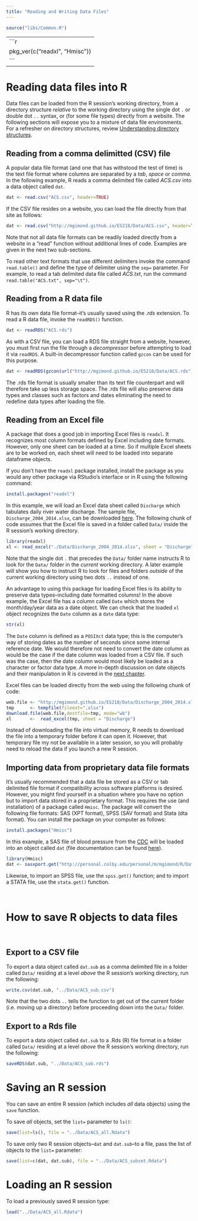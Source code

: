```yaml
---
title: "Reading and Writing Data Files"
---
```


```r
source("libs/Common.R")
```

-----
```r
pkg_ver(c("readxl", "Hmisc"))
```
-----

# Reading data files into R

Data files can be loaded from the R session's working directory, from a directory structure *relative* to the working directory using the single dot `.` or double dot `..` syntax, or (for some file types) directly from a website. The following sections will expose you to a mixture of data file environments. For a refresher on directory structures, review [Understanding directory structures](The_R_environment.html#understanding-directory-structures).

## Reading from a comma delimitted (CSV) file
A popular data file format (and one that has withstood the test of time) is the text file format where columns are separated by a *tab*, *space* or *comma*. In the following example, R reads a comma delimited file called *ACS.csv* into a data object called `dat`. 

```r
dat <- read.csv("ACS.csv", header=TRUE)
```

If the CSV file resides on a website, you can load the file directly from that site as follows:

```r
dat <- read.csv("http://mgimond.github.io/ES218/Data/ACS.csv", header=TRUE)
```

Note that not all data file formats can be readily loaded directly from a website in a "read" function without additional lines of code. Examples are given in the next two sub-sections.

To read other text formats that use different delimiters invoke the command `read.table()` and define the type of delimiter using the `sep=` parameter. For example, to read a tab delimited data file called *ACS.txt*, run the command `read.table("ACS.txt", sep="\t")`.

## Reading from a R data file

R has its own data file format--it's usually saved using the *.rds* extension. To read a R data file, invoke the `readRDS()` function.

```r
dat <- readRDS("ACS.rds")
```

As with a CSV file, you can load a RDS file straight from a website, however, you must first run the file through a *decompressor* before attempting to load it via `readRDS`. A built-in decompressor function called `gzcon` can be used for this purpose.

```r
dat <- readRDS(gzcon(url("http://mgimond.github.io/ES218/Data/ACS.rds")))
```

The .rds file format is usually smaller than its text file counterpart and will therefore take up less storage space. The .rds file will also preserve data types and classes such as factors and dates eliminating the need to redefine data types after loading the file.

## Reading from an Excel file

A package that does a good job in importing Excel files is `readxl`. It recognizes most column formats defined by Excel including date formats. However, only one sheet can be loaded at a time. So if multiple Excel sheets are to be worked on, each sheet will need to be loaded into separate dataframe objects.

If you don't have the `readxl` package installed, install the package as you would any other package via RStudio's interface or in R using the following command:

```r
install.packages("readxl")
```

In this example, we will load an Excel data sheet called `Discharge` which tabulates daily river water discharge. The sample file, `Discharge_2004_2014.xlsx`, can be downloaded [here](http://mgimond.github.io/ES218/Data/Discharge_2004_2014.xlsx). The following chunk of code assumes that the Excel file is saved in a folder called `Data/` inside the R session's working directory.

```r
library(readxl)
xl <- read_excel("./Data/Discharge_2004_2014.xlsx", sheet = "Discharge")
```

Note that the single dot `.` that precedes the `Data/` folder name instructs R to look for the `Data/` folder in the *current* working directory. A later example will show you how to instruct R to look for files and folders *outside* of the current working directory using two dots `..` instead of one.

An advantage to using this package for loading Excel files is its ability to preserve data types--including date formatted columns! In the above example, the Excel file has a column called `Date` which stores the month/day/year data as a date object. We can check that the loaded `xl` object recognizes the `Date` column as a `date` data type:

```r
str(xl)
```

The `Date` column is defined as a `POSIXct` data type; this is the computer's way of storing dates as the number of seconds since some internal reference date. We would therefore not need to convert the date column as would be the case if the date column was loaded from a CSV file. If such was the case, then the date column would most likely be loaded as a character or factor data type. A more in-depth discussion on date objects and their manipulation in R is covered in the [next chapter](Week02c.html).

Excel files can be loaded directly from the web using the following chunk of code:

```r
web.file <- "http://mgimond.github.io/ES218/Data/Discharge_2004_2014.xlsx"
tmp      <- tempfile(fileext=".xlsx")
download.file(web.file,destfile=tmp, mode="wb")
xl       <-  read_excel(tmp, sheet = "Discharge")

```

Instead of downloading the file into virtual memory, R needs to download the file into a temporary folder before it can open it. However, that temporary file my not be available in a later session, so you will probably need to reload the data if you launch a new R session.

## Importing data from proprietary data file formats

It's usually recommended that a data file be stored as a CSV or tab delimited file format if compatibility across software platforms is desired. However, you might find yourself in a situation where you have no option but to import data stored in a proprietary format. This requires the use (and installation) of a package called `Hmisc`. The package will convert the following file formats: SAS (XPT format), SPSS (SAV format) and Stata (dta format). You can install the package on your computer as follows:

```r
install.packages("Hmisc")
```

In this example, a SAS file of blood pressure from the [CDC](http://www.cdc.gov/nchs/nhanes.htm) will be loaded into an object called `dat` (file documentation can be found [here](http://personal.colby.edu/reload/personal/m/mgimond/R/Data/BPX_G_README.txt)).

```r
library(Hmisc)
dat <- sasxport.get("http://personal.colby.edu/personal/m/mgimond/R/Data/BPX_G.xpt")
```

Likewise, to import an SPSS file, use the `spss.get()` function; and to import a STATA file, use the `stata.get()` function.

&nbsp;&nbsp;

# How to save R objects to data files
&nbsp;&nbsp;

## Export to a CSV file

To export a data object called `dat.sub` as a comma delimited file in a folder called `Data/` residing at a level *above* the R session's working directory, run the following:

```r
write.csv(dat.sub, "../Data/ACS_sub.csv")
```

Note that the two dots `..` tells the function to get out of the current folder (i.e. moving up a directory) before proceeding down into the `Data/` folder.

## Export to a Rds file

To export a data object called `dat.sub` to a .Rds (R) file format in a folder called `Data/` residing at a level *above* the R session's working directory, run the following:

```r
saveRDS(dat.sub, "../Data/ACS_sub.rds")
```

# Saving an R session

You can save an entire R session (which includes *all* data objects) using the `save` function.

To save *all* objects, set the `list=` parameter to `ls()`:
```r
save(list=ls(), file = "../Data/ACS_all.Rdata")
```


To save only two R session objects--`dat` and `dat.sub`--to a file, pass the list of objects to the `list=` parameter:

```r
save(list=c(dat, dat.sub), file = "../Data/ACS_subset.Rdata")
```

# Loading an R session

To load a previously saved R session type:

```r
load("../Data/ACS_all.Rdata")
```

